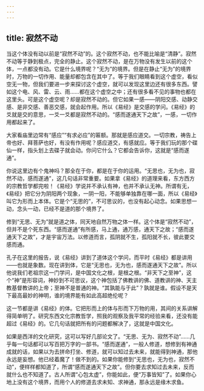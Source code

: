 ```yaml
---
---
---
```

title: 寂然不动
---




当这个体没有动以前是“寂然不动”的。这个寂然不动，也不能比喻是“清静”。寂然不动等于静到极点，完全的静止。这个寂然不动，是在万物没有发生以前的这个体，一点都没有动。它是什么境界呢？“无为”的境界。但是在静止“无为”的境界时，万物的一切作用、能量却都包含在其中了。等于我们眼睛看到这个虚空，看似空无一物，但我们要进一步来探讨这个虚空，就可以发现这里边还有很多东西。譬如这个电、风、雷、云、雨……都在这个虚空之中；还有很多看不见的事物也都在这里头。可是这个虚空呢？却是寂然不动的。但它如果一感——阴阳交感、动静交感、是非交感、善恶交感，就会起作用。所以《易经》是交感的学问。《易经》的爻就是交的意思，一爻一爻都是寂然不动的。“感而遂通天下之故”，一感，一切作用都起来了。

大家看庙里边常有“感应”“有求必应”的匾额。那就是感应道交。一切宗教，祷告上帝也好、拜菩萨也好，有没有作用呢？感应道交，有感就应。等于我们玩的那个碟仙一样，指头划上去碟子就会动。你问它什么？它都会告诉你，这就是“感而遂通”。

你说这里边有个鬼神吗？那全在于你，都是在于你的运用。“无思也，无为也，寂然不动，感而遂通”，这几句话非常重要。如果拿《易经》的道理来看，东方西方的宗教哲学都完啦！《易经》学说并不承认有神，也并不承认无神。所谓有无，《易经》把它分为阴阳两个现象，一阴一阳，不能够单独靠在哪一面，所以《易经》叫它为形而上本体。它是个“无思的”，不可思议的，也没有起心动念。如果思想一动，念头一动，已经不是道的那个境界了。

修到“无思、无为”就是道之体，同天地自然万物之体一样。这个体是“寂然不动”，但并不是个死东西。“感而遂通”有所感，马上通，通万感，通天下之故；“感而遂通天下之故”，才是宇宙万法。以修道而言，孤阴就不生，孤阳就不长，彼此要交感而通。

孔子在这里的报告，说《易经》讲到了道体这个学问，而平时《易经》都是讲用——也就是象数。现在讲到体，它是“无思也，无为也，感而遂通天下之故”。所以他说我们老祖宗这一门学问，是中国文化之根，是根之根。“非天下之至神”，这个“神”是形容词，神妙到不可思议，这个神包括了佛教讲的佛、道教讲的神、天主教基督教讲的上帝；至神不是普通的神。“其孰能与于此”？孰就是谁。假设不是天下最高最妙的神明，谁的境界能有如此高超绝伦呢？

这一节都是讲《易经》的体。它把形而上的体与形而下万物的用，其间的关系讲解得简单明了。研究东西文化宗教哲学，照我的观察及我平常的经验来看，还没有能超过《易经》的。它几句话就把所有的问题都解决了，这就是中国文化。

如果是西洋的文化研究，这可以写好几部论文了。“无思、无为、寂然不动”……几乎每一句话都可以写百把万字的一部书。“感而遂通”，一般人修道，想修到有神通成就的话，如果以为去拼命打坐、修道，就可以知过去未来，就能得到神通，那他永远是妄想。他已经着魔了！做不到的。如果你能修到“无思也，无为也，寂然不动”，便样样都知道了，所谓“感而遂通天下之故”。但你要去求知过去未来，反而就什么也不知道了。古人所谓“心包太虚”，你能如此，便“万事皆知”了。如果你心地上没有这个境界，而用个人的修道去求未知、求神通，那永远是缘木求鱼。